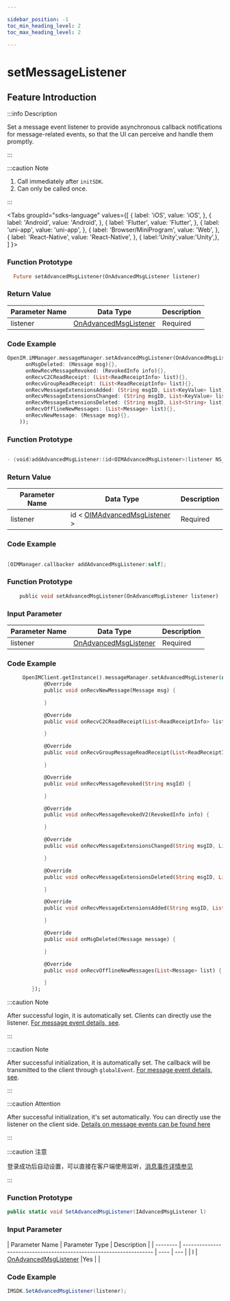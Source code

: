 ```yaml
---

sidebar_position: -1
toc_min_heading_level: 2
toc_max_heading_level: 2

---
```


# setMessageListener

## Feature Introduction

:::info Description

Set a message event listener to provide asynchronous callback notifications for message-related events, so that the UI can perceive and handle them promptly.

:::

:::caution Note

1. Call immediately after `initSDK`.
2. Can only be called once.

:::

<Tabs
groupId="sdks-language"
values={[
{ label: 'iOS', value: 'iOS', },
{ label: 'Android', value: 'Android', },
{ label: 'Flutter', value: 'Flutter', },
{ label: 'uni-app', value: 'uni-app', },
{ label: 'Browser/MiniProgram', value: 'Web', },
{ label: 'React-Native', value: 'React-Native', },
{ label:'Unity',value:'Unity',},
]
}>

<TabItem value="Flutter">

### Function Prototype

```dart showLineNumbers
  Future setAdvancedMsgListener(OnAdvancedMsgListener listener)
```

### Return Value

| Parameter Name | Data Type                                                            | Description |
| -------------- | -------------------------------------------------------------------- | ----------- |
| listener      | [OnAdvancedMsgListener](/listener/advancedMsgListener.mdx)           | Required    |

### Code Example

```dart showLineNumbers
OpenIM.iMManager.messageManager.setAdvancedMsgListener(OnAdvancedMsgListener(
      onMsgDeleted: (Message msg){},
      onNewRecvMessageRevoked: (RevokedInfo info){},
      onRecvC2CReadReceipt: (List<ReadReceiptInfo> list){},
      onRecvGroupReadReceipt: (List<ReadReceiptInfo> list){},
      onRecvMessageExtensionsAdded: (String msgID, List<KeyValue> list){},
      onRecvMessageExtensionsChanged: (String msgID, List<KeyValue> list){},
      onRecvMessageExtensionsDeleted: (String msgID, List<String> list){},
      onRecvOfflineNewMessages: (List<Message> list){},
      onRecvNewMessage: (Message msg){},
    ));
```

</TabItem>

<TabItem value="iOS">

### Function Prototype

```swift

- (void)addAdvancedMsgListener:(id<OIMAdvancedMsgListener>)listener NS_SWIFT_NAME(addAdvancedMsgListener(listener:));

```

### Return Value

| Parameter Name | Data Type                                                           | Description |
| -------------- | ------------------------------------------------------------------- | ----------- |
| listener      | id < [OIMAdvancedMsgListener](/listener/advancedMsgListener.mdx) >  | Required    |

### Code Example

```swift showLineNumbers

[OIMManager.callbacker addAdvancedMsgListener:self];

```

</TabItem>

<TabItem value="Android">

### Function Prototype

```dart showLineNumbers
    public void setAdvancedMsgListener(OnAdvanceMsgListener listener)
```

### Input Parameter

| Parameter Name | Data Type                                                            | Description |
| -------------- | -------------------------------------------------------------------- | ----------- |
| listener      | [OnAdvancedMsgListener](/listener/advancedMsgListener.mdx)           | Required    |

### Code Example

```dart showLineNumbers
     OpenIMClient.getInstance().messageManager.setAdvancedMsgListener(new OnAdvanceMsgListener() {
            @Override
            public void onRecvNewMessage(Message msg) {

            }

            @Override
            public void onRecvC2CReadReceipt(List<ReadReceiptInfo> list) {

            }

            @Override
            public void onRecvGroupMessageReadReceipt(List<ReadReceiptInfo> list) {

            }

            @Override
            public void onRecvMessageRevoked(String msgId) {

            }

            @Override
            public void onRecvMessageRevokedV2(RevokedInfo info) {

            }

            @Override
            public void onRecvMessageExtensionsChanged(String msgID, List<KeyValue> list) {

            }

            @Override
            public void onRecvMessageExtensionsDeleted(String msgID, List<String> list) {

            }

            @Override
            public void onRecvMessageExtensionsAdded(String msgID, List<KeyValue> list) {

            }

            @Override
            public void onMsgDeleted(Message message) {

            }

            @Override
            public void onRecvOfflineNewMessages(List<Message> list) {

            }
        });
```

</TabItem>

<TabItem value="Web">

:::caution Note

After successful login, it is automatically set. Clients can directly use the listener. [For message event details, see](/listener/advancedMsgListener.mdx).

:::

</TabItem>

<TabItem value="uni-app">

:::caution Note

After successful initialization, it is automatically set. The callback will be transmitted to the client through `globalEvent`. [For message event details, see](/listener/advancedMsgListener.mdx).

:::

</TabItem>
<TabItem value="React-Native">

:::caution Attention

After successful initialization, it's set automatically. You can directly use the listener on the client side. [Details on message events can be found here](/listener/batchMsgListener.mdx)

:::

</TabItem>

<TabItem value="React-Native">

:::caution 注意

登录成功后自动设置，可以直接在客户端使用监听，[消息事件详情参见](/listener/batchMsgListener.mdx)

:::

</TabItem>

<TabItem value="Unity">

### Function Prototype

```C# showLineNumbers
public static void SetAdvancedMsgListener(IAdvancedMsgListener l)
```

### Input Parameter

| Parameter Name | Parameter Type                                                            | Description |
| -------- | ------------------------------------------------------------------- | ---- | --- |
| l | [OnAdvancedMsgListener](/listener/advancedMsgListener.mdx) |Yes  |     |

### Code Example

```C# showLineNumbers
IMSDK.SetAdvancedMsgListener(listener);
```

</TabItem>

</Tabs>